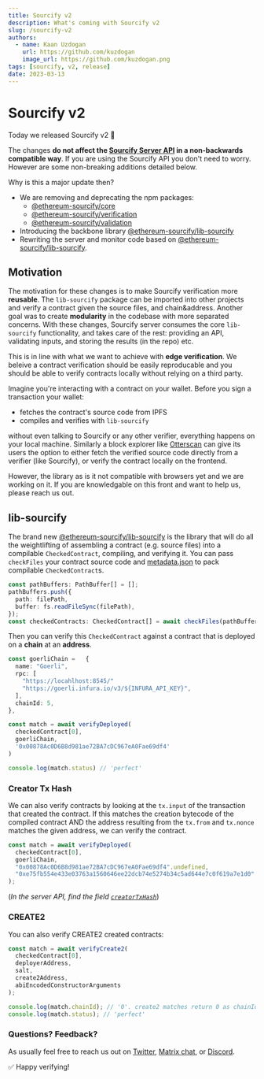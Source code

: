 ```yaml
---
title: Sourcify v2
description: What's coming with Sourcify v2
slug: /sourcify-v2
authors:
  - name: Kaan Uzdogan
    url: https://github.com/kuzdogan
    image_url: https://github.com/kuzdogan.png
tags: [sourcify, v2, release]
date: 2023-03-13
---
```


# Sourcify v2

Today we released Sourcify v2 🎉

The changes **do not affect the [Sourcify Server API](https://sourcify.dev/server/api-docs/) in a non-backwards compatible way**. If you are using the Sourcify API you don't need to worry. However are some non-breaking additions detailed below.

Why is this a major update then?

- We are removing and deprecating the npm packages:
  - [@ethereum-sourcify/core](https://www.npmjs.com/package/@ethereum-sourcify/core)
  - [@ethereum-sourcify/verification](https://www.npmjs.com/package/@ethereum-sourcify/verification)
  - [@ethereum-sourcify/validation](https://www.npmjs.com/package/@ethereum-sourcify/validation)
- Introducing the backbone library [@ethereum-sourcify/lib-sourcify](https://www.npmjs.com/package/@ethereum-sourcify/lib-sourcify)
- Rewriting the server and monitor code based on [@ethereum-sourcify/lib-sourcify](https://www.npmjs.com/package/@ethereum-sourcify/lib-sourcify).

## Motivation

The motivation for these changes is to make Sourcify verification more **reusable**. The `lib-sourcify` package can be imported into other projects and verify a contract given the source files, and chain&address. Another goal was to create **modularity** in the codebase with more separated concerns. With these changes, Sourcify server consumes the core `lib-sourcify` functionality, and takes care of the rest: providing an API, validating inputs, and storing the results (in the repo) etc.

This is in line with what we want to achieve with **edge verification**. We beleive a contract verification should be easily reproducable and you should be able to verify contracts locally without relying on a third party.

Imagine you're interacting with a contract on your wallet. Before you sign a transaction your wallet:

- fetches the contract's source code from IPFS
- compiles and verifies with `lib-sourcify`

without even talking to Sourcify or any other verifier, everything happens on your local machine. Similarly a block explorer like [Otterscan](https://github.com/wmitsuda/otterscan) can give its users the option to either fetch the verified source code directly from a verifier (like Sourcify), or verify the contract locally on the frontend.

However, the library as is it not compatible with browsers yet and we are working on it. If you are knowledgable on this front and want to help us, please reach us out.

## lib-sourcify

The brand new [@ethereum-sourcify/lib-sourcify](https://www.npmjs.com/package/@ethereum-sourcify/lib-sourcify) is the library that will do all the weightlifting of assembling a contract (e.g. source files) into a compilable `CheckedContract`, compiling, and verifying it. You can pass `checkFiles` your contract source code and [metadata.json](https://docs.sourcify.dev/docs/metadata/) to pack compilable `CheckedContract`s.

```ts
const pathBuffers: PathBuffer[] = [];
pathBuffers.push({
  path: filePath,
  buffer: fs.readFileSync(filePath),
});
const checkedContracts: CheckedContract[] = await checkFiles(pathBuffers);
```

Then you can verify this `CheckedContract` against a contract that is deployed on a **chain** at an **address**.

```ts
const goerliChain =   {
  name: "Goerli",
  rpc: [
    "https://locahlhost:8545/"
    "https://goerli.infura.io/v3/${INFURA_API_KEY}",
  ],
  chainId: 5,
},

const match = await verifyDeployed(
  checkedContract[0],
  goerliChain,
  '0x00878Ac0D6B8d981ae72BA7cDC967eA0Fae69df4'
)

console.log(match.status) // 'perfect'
```

### Creator Tx Hash

We can also verify contracts by looking at the `tx.input` of the transaction that created the contract. If this matches the creation bytecode of the compiled contract AND the address resulting from the `tx.from` and `tx.nonce` matches the given address, we can verify the contract.

```ts
const match = await verifyDeployed(
  checkedContract[0],
  goerliChain,
  "0x00878Ac0D6B8d981ae72BA7cDC967eA0Fae69df4".undefined,
  "0xe75fb554e433e03763a1560646ee22dcb74e5274b34c5ad644e7c0f619a7e1d0" //tx hash
);
```

(_In the server API, find the field [`creatorTxHash`](https://sourcify.dev/server/api-docs/#/Stateless%20Verification/post_verify_solc_json)_)

### CREATE2

You can also verify CREATE2 created contracts:

```ts
const match = await verifyCreate2(
  checkedContract[0],
  deployerAddress,
  salt,
  create2Address,
  abiEncodedConstructorArguments
);

console.log(match.chainId); // '0'. create2 matches return 0 as chainId
console.log(match.status); // 'perfect'
```

### Questions? Feedback?

As usually feel free to reach us out on [Twitter](https://twitter.com/sourcifyeth), [Matrix chat](https://matrix.to/#/#ethereum_source-verify:gitter.im), or [Discord](https://discord.com/invite/6aqd9cfZ9s).

✅ Happy verifying!

